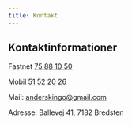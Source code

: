 ```yaml
---
title: Kontakt
---
```


## Kontaktinformationer

Fastnet [75 88 10 50](tel:+4575881050)

Mobil [51 52 20 26](tel:+4551522026)

Mail: <anderskingo@gmail.com>

Adresse: Ballevej 41, 7182 Bredsten

